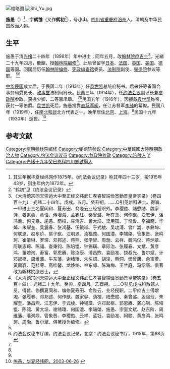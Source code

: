 [[File:施愚.jpg|缩略图]]
[[File:Shi_Yu.jpg|thumb]]

'''施愚'''（{{bd|1875年||1930年|}}）<ref>其生年据华夏经纬网作1875年。《约法会议记录》称其年四十三岁，按1915年43岁，则生年约为1872年。</ref>，字'''鹤雏'''（又作'''鹤初'''<ref>“鹤初”见《约法会议记录》</ref>），号'''小山'''，[[四川省|四川省]][[重慶府|重慶府]][[涪州|涪州]]人。清朝及中华民国政治人物。

==生平==
施愚于清[[光绪|光绪]]二十四年（1898年）年中进士；同年五月，改[[翰林院|翰林院]][[庶吉士|庶吉士]]<ref>《大清德宗同天崇运大中至正经文纬武仁孝睿智端俭宽勤景皇帝实录》（卷四百十九）：光绪二十四年。戊戌。五月。癸丑朔。……○引见新科进士。得旨、一甲进士三名夏同和、夏寿田、俞陛云业经授职外。李稷勋、陆懋勋、魏家骅、姜秉善、黄诰、傅增湘、孟锡珏、秦曾潞、叶在藻、何作猷、江志伊、潘鸿鼎、何元泰、施愚、荫桓、庄清吉、黄大埙、梁用孤、丁惟鲁、李福簡、华焯、朱耀奎、吴震春、张鸿基、伍毓崧、于式棱、吴功溥、曾广嵩、李彝坤、何联恩、赵东阶、易子猷、江明源、淩福勋、何国澧、李端棨、管象晋、张鸣珂、崔肇琳、罗琛、邓邦述、蒋熊、张学智、周渤、云祥、魏鸿仪、蒋炳章、阿联志琮、陈骧、查秉钧、陈培锟、钟锡璜、章际治、张履春、文斌、黄彦鸿、董若洵、寿富、郭恩赓、陈汝康、潘昌煦、袁励准、饶叔光、鲁尔斌、计邓起枢、周维藩、牛东藩、谢绪璠、朱名炤、胡浚、蔡侗、鄧曾彠、余宝菱、黃壽袞、范桂萼、高桂馨、龙焕纶、林东郊、陈海梅、王兰庭、冯绍唐、俱著改为翰林院庶吉士。</ref>。光緒二十九年四月，散館，授[[翰林院|翰林院]][[編修|編修]]<ref>《大清德宗同天崇运大中至正经文纬武仁孝睿智端俭宽勤景皇帝实录》（卷五百十四）：光绪二十九年。癸卯。夏四月。乙酉朔。……○引见戊戌科散馆人员。得旨、修撰夏同和、编修夏寿田、俞陛云、业经授职。二甲庶吉士傅增湘、张履春、邓邦述、何作猷、魏家骅、荫桓、陆懋勋、秦曾潞、孟锡珏、朱耀奎、潘昌煦、江志伊、于式棱、钟锡璜、许邓起枢、郭恩赓、龚心钊、陈培锟、陈骧、黄大埙、谢绪璠、何国澧、李端棨、施愚、宗室文斌、赵东阶、周维藩、潘鸿鼎、管象晋、李稷勋、云祥、蓝钰、袁励准、阿联、黄彦鸿、张鸣珂、周渤、鲁尔斌、俱著授为编修。</ref>。此后曾留学[[日本|日本]]、[[法国|法国]]、[[英国|英国]]、[[美国|美国]]、[[德国|德国]]等国。回国后历任[[翰林院|翰林院]][[编修|编修]]、[[宪政编查馆|宪政编查馆]]委员、[[法制院|法制院]]副使、[[弼德院|弼德院]]参议等职。 <ref name=hx/><ref name=yf>约法会议秘书厅编，约法会议记录，北京：约法会议秘书厅，1915年，第68页</ref>

[[中华民国|中华民国]]成立后，于民国二年（1913年）任[[袁世凯|袁世凯]]总统府秘书。后来任筹备国会事务局委员长、[[政事堂|政事堂]]法制局局长。民国三年（1914年），任[[约法会议|约法会议]]副议长兼[[参政院|参政院]]参政。获授少卿、二等嘉禾章。 <ref name=hx/><ref name=yf/>民国五年（1916年），因拥戴[[袁世凯|袁世凯]]称帝，获封一等伯爵。[[袁世凯|袁世凯]]死后，施愚投靠[[直系军阀|直系军阀]]，任江苏督军[[李纯_(民国)|李纯]]的幕僚。民国八年（1919年），任[[南北和談|南北和談]]北方代表之一。晚年居住[[北京|北京]]、[[上海|上海]]。<ref name=hx/>民国十九年（1930年）逝世。<ref name=hx>[http://search.huaxia.com/s.jsp?iDocId=485031 施愚，华夏经纬网，2003-06-26] {{webarchive|url=https://web.archive.org/web/20150627001617/http://search.huaxia.com/s.jsp?iDocId=485031 |date=2015-06-27 }}</ref>

==参考文献==
{{reflist|2}}

{{光緒二十四年戊戌科殿試金榜}}
{{清朝欽命憲政編查館職官}}
{{DEFAULTSORT:Shi施}}
[[Category:清朝翰林院编修|Category:清朝翰林院编修]]
[[Category:弼德院参议|Category:弼德院参议]]
[[Category:中華民國大陸時期政治人物|Category:中華民國大陸時期政治人物]]
[[Category:约法会议议员|Category:约法会议议员]]
[[Category:参政院参政|Category:参政院参政]]
[[Category:涪陵人|Category:涪陵人]]
[[Category:施姓|Y]]
[[Category:光緒十九年癸巳恩科四川鄉試舉人|Category:光緒十九年癸巳恩科四川鄉試舉人]]